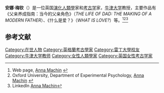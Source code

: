 {{Infobox scientist
| honorific_prefix  = 
| name              = Anna Machin
| honorific_suffix  = 
| native_name       = 
| native_name_lang  = 
| image             = <!--(filename only, i.e. without "File:" prefix)-->
| image_size        = 
| image_upright     = 
| alt               = 
| caption           = 
| birth_name        = <!-- if different from "name" -->
| birth_date        = <!--{{birth date |YYYY|MM|DD}}-->
| birth_place       = 
| death_date        = <!--{{death date and age |YYYY|MM|DD |YYYY|MM|DD}} (death date then birth date)-->
| death_place       = 
| death_cause       = 
| resting_place     = 
| resting_place_coordinates = <!--{{coord|LAT|LONG|type:landmark|display=inline,title}}-->
| home_town         =
| other_names       = 
| pronounce         =
| residence         = 英格兰[[牛津|牛津]]
| citizenship       = 
| nationality       = 英国
| fields            = [[演化人類學|演化人類學]]、[[考古学|考古学]]
| workplaces        = [[牛津大学|牛津大学]]
| patrons           = 
| education         = Ph.D.
| alma_mater        = [[雷丁大学|雷丁大学]]
| thesis_title      = The Acheulean handaxe: symmetry, function and early and middle Pleistocene hominin behaviour. 
| thesis_url        = 
| thesis_year       = 2006
| doctoral_advisors  = [[Steven_Mithen|Steven Mithen]]
| academic_advisors = 
| doctoral_students = 
| notable_students  = 
| known_for         = 父权社会
| influences        = [[罗宾·邓巴|罗宾·邓巴]]
| influenced        = 
| awards            = 
| author_abbrev_bot = 
| author_abbrev_zoo = 
| spouse            = <!--(or | spouses = )-->
| partner           = <!--(or | partners = )-->
| children          = 
| signature         = <!--(filename only)-->
| signature_alt     = 
| website           = <!--{{URL|www.example.com}}-->
| footnotes         = 
}}

'''安娜·梅钦'''（{{lang-en|Anna Machin}}）是一位英国[[演化人類學|演化人類學]]家和[[考古学|考古学]]家，[[牛津大学|牛津大学]]教授，主要作品有《父亲养成指南：当今的父亲角色》（''THE LIFE OF DAD: THE MAKING OF A MODERN FATHER''）、《什么是爱？》（''WHAT IS LOVE?''）等。<ref name=Bio>Web page, [https://annamachin.com/biography/ Anna Machin] {{Wayback|url=https://annamachin.com/biography/ |date=20210206134945 }}</ref><ref>Oxford University, Department of Experimental Psychology, [https://www.psy.ox.ac.uk/team/anna-machin Anna Machin] {{Wayback|url=https://www.psy.ox.ac.uk/team/anna-machin |date=20200115181835 }}</ref><ref>LinkedIn [https://www.linkedin.com/in/anna-machin-552751123/?originalSubdomain=uk Anna Machin]</ref>

== 参考文献 ==
{{reflist}}
{{Authority control}}
{{DEFAULTSORT:Machin, Anna}}

[[Category:在世人物|Category:在世人物]]
[[Category:英格蘭考古學家|Category:英格蘭考古學家]]
[[Category:雷丁大學校友|Category:雷丁大學校友]]
[[Category:牛津大学教师|Category:牛津大学教师]]
[[Category:女性人類學家|Category:女性人類學家]]
[[Category:英国女性考古学家|Category:英国女性考古学家]]